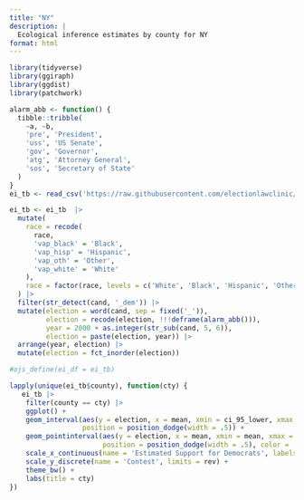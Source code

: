 ```yaml
---
title: "NY"
description: |
  Ecological inference estimates by county for NY
format: html
---
```


```r
library(tidyverse)
library(ggiraph)
library(ggdist)
library(patchwork)

alarm_abb <- function() {
  tibble::tribble(
    ~a, ~b,
    'pre', 'President',
    'uss', 'US Senate',
    'gov', 'Governor',
    'atg', 'Attorney General',
    'sos', 'Secretary of State'
  )
}
ei_tb <- read_csv('https://raw.githubusercontent.com/electionlawclinic/rpvnearme/main/data/NY_county_2020_summary.csv')

ei_tb <- ei_tb  |> 
  mutate(
    race = recode(
      race,
      'vap_black' = 'Black',
      'vap_hisp' = 'Hispanic',
      'vap_oth' = 'Other',
      'vap_white' = 'White'
    ),
    race = factor(race, levels = c('White', 'Black', 'Hispanic', 'Other'))
  ) |>
  filter(str_detect(cand, '_dem')) |>
  mutate(election = word(cand, sep = fixed('_')),
         election = recode(election, !!!deframe(alarm_abb())),
         year = 2000 + as.integer(str_sub(cand, 5, 6)),
         election = paste(election, year)) |>
  arrange(year, election) |>
  mutate(election = fct_inorder(election))

#ojs_define(ei_df = ei_tb)
```

```r
lapply(unique(ei_tb$county), function(cty) {
   ei_tb |>
    filter(county == cty) |>
    ggplot() +
    geom_interval(aes(y = election, x = mean, xmin = ci_95_lower, xmax = ci_95_upper, color = race),
                  position = position_dodge(width = .5)) +
    geom_pointinterval(aes(y = election, x = mean, xmin = mean, xmax = mean, group = race),
                       position = position_dodge(width = .5), color = 'black') +
    scale_x_continuous(name = 'Estimated Support for Democrats', labels = scales::percent, limits = c(0, 1)) +
    scale_y_discrete(name = 'Contest', limits = rev) +
    theme_bw() + 
    labs(title = cty)
})

```




<!-- ```{ojs} -->
<!-- ei = transpose(ei_df) -->
<!-- ``` -->


